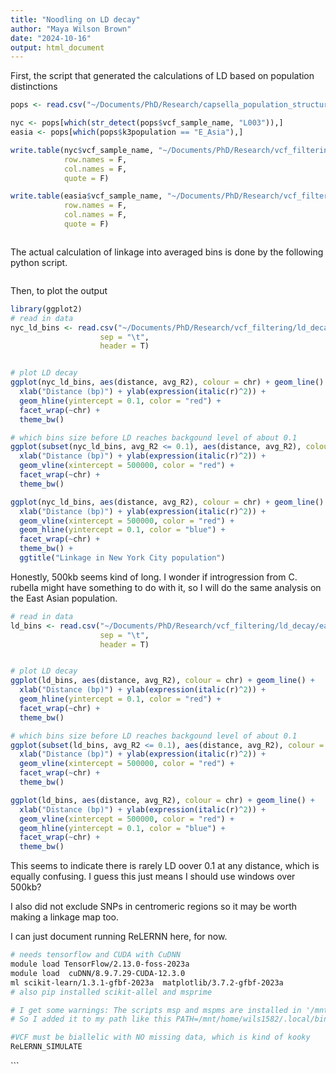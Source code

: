 ```yaml
---
title: "Noodling on LD decay"
author: "Maya Wilson Brown"
date: "2024-10-16"
output: html_document
---
```



First, the script that generated the calculations of LD
based on population distinctions
```r
pops <- read.csv("~/Documents/PhD/Research/capsella_population_structure/cbp_pop_str.txt", sep = "\t", header=T)

nyc <- pops[which(str_detect(pops$vcf_sample_name, "L003")),]
easia <- pops[which(pops$k3population == "E_Asia"),]

write.table(nyc$vcf_sample_name, "~/Documents/PhD/Research/vcf_filtering/ld_decay/nyc_vcf_sample.txt",
            row.names = F,
            col.names = F,
            quote = F)

write.table(easia$vcf_sample_name, "~/Documents/PhD/Research/vcf_filtering/ld_decay/easia_vcf_sample.txt",
            row.names = F,
            col.names = F,
            quote = F)
```


```bash
```

The actual calculation of linkage into averaged bins is done by the following python script.
```bash
```

Then, to plot the output
```r
library(ggplot2)
# read in data
nyc_ld_bins <- read.csv("~/Documents/PhD/Research/vcf_filtering/ld_decay/nyc_chrAll.ld_decay_bins",
                    sep = "\t",
                    header = T)


# plot LD decay
ggplot(nyc_ld_bins, aes(distance, avg_R2), colour = chr) + geom_line() +
  xlab("Distance (bp)") + ylab(expression(italic(r)^2)) +
  geom_hline(yintercept = 0.1, color = "red") +
  facet_wrap(~chr) +
  theme_bw()

# which bins size before LD reaches backgound level of about 0.1
ggplot(subset(nyc_ld_bins, avg_R2 <= 0.1), aes(distance, avg_R2), colour = chr) + geom_line() +
  xlab("Distance (bp)") + ylab(expression(italic(r)^2)) +
  geom_vline(xintercept = 500000, color = "red") +
  facet_wrap(~chr) +
  theme_bw()

ggplot(nyc_ld_bins, aes(distance, avg_R2), colour = chr) + geom_line() +
  xlab("Distance (bp)") + ylab(expression(italic(r)^2)) +
  geom_vline(xintercept = 500000, color = "red") +
  geom_hline(yintercept = 0.1, color = "blue") +
  facet_wrap(~chr) +
  theme_bw() +
  ggtitle("Linkage in New York City population")
```

Honestly, 500kb seems kind of long. I wonder if introgression from C. rubella might have something to do with it, so I will do the same analysis on the East Asian population.
```r
# read in data
ld_bins <- read.csv("~/Documents/PhD/Research/vcf_filtering/ld_decay/easia_chrAll.ld_decay_bins",
                    sep = "\t",
                    header = T)


# plot LD decay
ggplot(ld_bins, aes(distance, avg_R2), colour = chr) + geom_line() +
  xlab("Distance (bp)") + ylab(expression(italic(r)^2)) +
  geom_hline(yintercept = 0.1, color = "red") +
  facet_wrap(~chr) +
  theme_bw()

# which bins size before LD reaches backgound level of about 0.1
ggplot(subset(ld_bins, avg_R2 <= 0.1), aes(distance, avg_R2), colour = chr) + geom_line() +
  xlab("Distance (bp)") + ylab(expression(italic(r)^2)) +
  geom_vline(xintercept = 500000, color = "red") +
  facet_wrap(~chr) +
  theme_bw()

ggplot(ld_bins, aes(distance, avg_R2), colour = chr) + geom_line() +
  xlab("Distance (bp)") + ylab(expression(italic(r)^2)) +
  geom_vline(xintercept = 500000, color = "red") +
  geom_hline(yintercept = 0.1, color = "blue") +
  facet_wrap(~chr) +
  theme_bw()
```

This seems to indicate there is rarely LD oover 0.1 at any distance, which is equally confusing. I guess this just means I should use windows over 500kb?

I also did not exclude SNPs in centromeric regions so it may be worth making a linkage map too.

I can just document running ReLERNN here, for now.
```bash
# needs tensorflow and CUDA with CuDNN
module load TensorFlow/2.13.0-foss-2023a
module load  cuDNN/8.9.7.29-CUDA-12.3.0
ml scikit-learn/1.3.1-gfbf-2023a  matplotlib/3.7.2-gfbf-2023a 
# also pip installed scikit-allel and msprime

# I get some warnings: The scripts msp and mspms are installed in '/mnt/home/wils1582/.local/bin'.Consider adding this directory to PATH
# So I added it to my path like this PATH=/mnt/home/wils1582/.local/bin:$PATH
```


```bash
#VCF must be biallelic with NO missing data, which is kind of kooky
ReLERNN_SIMULATE 
```



```

